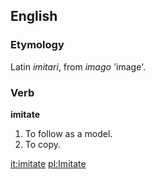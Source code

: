 ==English==

===Etymology===
Latin ''imitari'', from ''imago'' 'image'.

===Verb===
'''imitate'''
# To follow as a model.
# To copy.

[[it:imitate]]
[[pl:Imitate]]